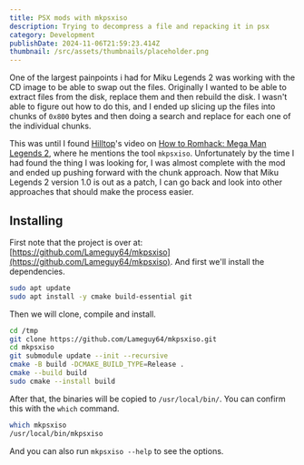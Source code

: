 ```yaml
---
title: PSX mods with mkpsxiso
description: Trying to decompress a file and repacking it in psx
category: Development
publishDate: 2024-11-06T21:59:23.414Z
thumbnail: /src/assets/thumbnails/placeholder.png
---
```


One of the largest painpoints i had for Miku Legends 2 was working with the
CD image to be able to swap out the files. Originally I wanted to be able
to extract files from the disk, replace them and then rebuild the disk. I
wasn't able to figure out how to do this, and I ended up slicing up the
files into chunks of `0x800` bytes and then doing a search and replace
for each one of the individual chunks.

This was until I found [Hilltop](https://x.com/HilltopWorks)'s video on
[How to Romhack: Mega Man Legends 2](https://www.youtube.com/watch?v=S0RmHFpdf-Y),
where he mentions the tool `mkpsxiso`. Unfortunately by the time I had
found the thing I was looking for, I was almost complete with the mod and
ended up pushing forward with the chunk approach. Now that Miku Legends 2
version 1.0 is out as a patch, I can go back and look into other approaches
that should make the process easier.

## Installing

First note that the project is over at: [https://github.com/Lameguy64/mkpsxiso](https://github.com/Lameguy64/mkpsxiso).
And first we'll install the dependencies.

```bash
sudo apt update
sudo apt install -y cmake build-essential git
```

Then we will clone, compile and install.
```bash
cd /tmp
git clone https://github.com/Lameguy64/mkpsxiso.git
cd mkpsxiso
git submodule update --init --recursive
cmake -B build -DCMAKE_BUILD_TYPE=Release .
cmake --build build
sudo cmake --install build
```

After that, the binaries will be copied to `/usr/local/bin/`.
You can confirm this with the `which` command.
```bash
which mkpsxiso
/usr/local/bin/mkpsxiso
```

And you can also run `mkpsxiso --help` to see the options.
